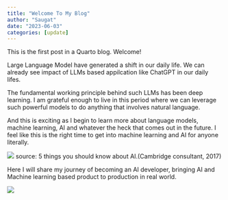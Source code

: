 ```yaml
---
title: "Welcome To My Blog"
author: "Saugat"
date: "2023-06-03"
categories: [update]
---
```


This is the first post in a Quarto blog. Welcome!

Large Language Model have generated a shift in our daily life. We can already see impact of LLMs based appilcation like ChatGPT in our daily lifes. 

The fundamental working principle behind such LLMs has been deep learning. I am grateful enough to live in this period where we can leverage such powerful models to do anything that involves natural language.

And this is exciting as I begin to learn more about language models, machine learning, AI and whatever the heck that comes out in the future. I feel like this is the right time to get into machine learning and AI for anyone literally. 

![](ai.jpg)
source: 5 things you should know about AI.(Cambridge consultant, 2017)

Here I will share my journey of becoming an AI developer, bringing AI and Machine learning based product to production in real world.

![](thumbnail.jpg)


